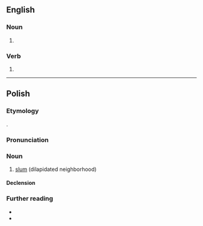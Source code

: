 ==English==

===Noun===
{{head|en|noun form}}

# {{plural of|en|slum}}

===Verb===
{{head|en|verb form}}

# {{en-third-person singular of|slum}}

----

==Polish==
{{wikipedia|slumsy|lang=pl}}

===Etymology===
{{bor+|pl|en|slums}}.

===Pronunciation===
{{pl-p|slams|h=slums}}

===Noun===
{{pl-noun|m-in}}

# [[slum]] (dilapidated neighborhood)

====Declension====
{{pl-decl-noun-m-in}}

===Further reading===
* {{R:pl:WSJP}}
* {{R:pl:PWN}}

{{C|pl|Housing}}